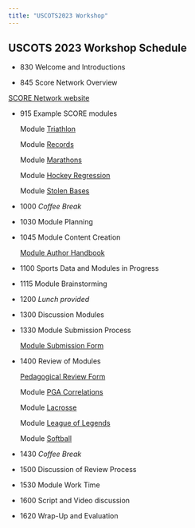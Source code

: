 ```yaml
---
title: "USCOTS2023 Workshop"
---
```


## USCOTS 2023 Workshop Schedule

* 830  	Welcome and Introductions

* 845 	Score Network Overview  

[SCORE Network website](https://scorenetwork.org/){target="_blank"}

* 915 	Example SCORE modules

  Module [Triathlon](https://isle.stat.cmu.edu/SCORE/ironman_triathlon/){target="_blank"}

  Module [Records](https://isle.stat.cmu.edu/SCORE/Unbreakable_Records_Baseball_Hits/){target="_blank"}

  Module [Marathons](https://isle.stat.cmu.edu/SCORE/Marathons_SCORE_Template/){target="_blank"}
  
  Module [Hockey Regression](https://isle.stat.cmu.edu/SCORE/NHLShots/){target="_blank"}
  
  Module [Stolen Bases](https://isle.stat.cmu.edu/SCORE/stolen-bases-module/){target="_blank"}


* 1000  _Coffee Break_

* 1030 	Module Planning

* 1045  Module Content Creation 

  [Module Author Handbook](https://docs.google.com/document/d/1Gsu3xy26gNeXPMGAGb9EpLi6D77mCoif01lMYqkHqEg/edit?usp=share_link){target="_blank"}

* 1100  Sports Data and Modules in Progress

* 1115  Module Brainstorming

* 1200  _Lunch provided_

* 1300  Discussion Modules

* 1330  Module Submission Process
  
  [Module Submission Form](https://docs.google.com/forms/d/e/1FAIpQLScvIGzM_Q66D1XHApMPY8Cfq3TRCT7MfQsbg6rUM8sO8jKNeg/viewform){target="_blank"}

* 1400  Review of Modules
  
  [Pedagogical Review Form ](https://forms.gle/yFux4dEkUQstSMfa7){target="_blank"}
  
  Module [PGA Correlations ](https://isle.stat.cmu.edu/SCORE/PGA_drive_putt){target="_blank"}
  
  Module [Lacrosse](https://isle.stat.cmu.edu/SCORE/lacrosse_nll_vs_pll){target="_blank"}
  
  Module [League of Legends](https://isle.stat.cmu.edu/SCORE/league_of_legends/){target="_blank"}

  Module [Softball](https://isle.stat.cmu.edu/SCORE/softball_merging_tables/){target="_blank"}


* 1430  _Coffee Break_

* 1500  Discussion of Review Process

* 1530  Module Work Time

* 1600  Script and Video discussion

* 1620  Wrap-Up and Evaluation



